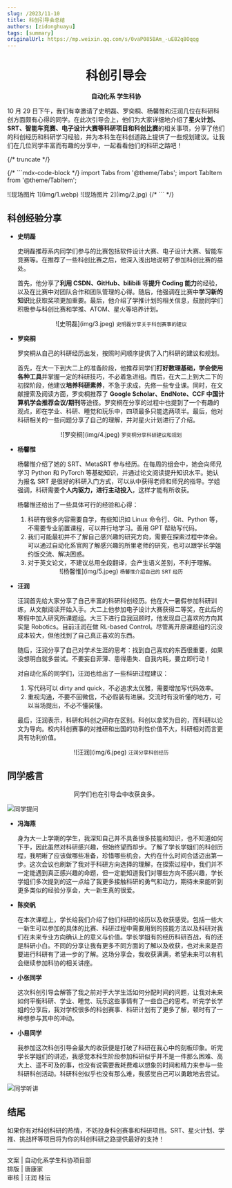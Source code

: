 ```yaml
---
slug: /2023/11-10
title: 科创引导会总结
authors: [zidonghuayu]
tags: [summary]
originalUrl: https://mp.weixin.qq.com/s/0vaP085BAm_-uE82q8Oqqg
---
```


<center>
  <h1>科创引导会</h1>
  <strong>自动化系 学生科协</strong>
  <p />
</center>

10 月 29 日下午，我们有幸邀请了史明磊、罗奕桐、杨馨惟和汪润几位在科研科创方面颇有心得的同学。在此次引导会上，他们为大家详细地介绍了**星火计划、SRT、智能车竞赛、电子设计大赛等科研项目和科创比赛**的相关事项，分享了他们的科创经历和科研学习经验，并为本科生在科创道路上提供了一些规划建议。让我们在几位同学丰富而有趣的分享中，一起看看他们的科研之路吧！

{/* truncate */}

{/* ```mdx-code-block */} import Tabs from '@theme/Tabs'; import TabItem from '@theme/TabItem';

<Tabs>
  <TabItem value="1" label="现场图片 1">
    ![现场图片 1](img/1.webp)
  </TabItem>
  <TabItem value="2" label="现场图片 2">
    ![现场图片 2](img/2.jpg)
  </TabItem>
</Tabs>
{/* ``` */}

## 科创经验分享

- **史明磊**

  史明磊推荐系内同学们参与的比赛包括软件设计大赛、电子设计大赛、智能车竞赛等。在推荐了一些科创比赛之后，他深入浅出地说明了参加科创比赛的益处。

  首先，他分享了**利用 CSDN、GitHub、bilibili** 等**提升 Coding 能力**的经验，以及在比赛中对团队合作和团队管理的心得。随后，他强调在比赛中**学习新的知识**比获取奖项更加重要。最后，他介绍了学推计划的相关信息，鼓励同学们积极参与科创比赛和学推、ATOM、星火等培养计划。

  <center>
    ![史明磊](img/3.jpeg)
    <small>史明磊分享关于科创赛事的建议</small>
  </center>

- **罗奕桐**

  罗奕桐从自己的科研经历出发，按照时间顺序提供了入门科研的建议和规划。

  首先，在大一下到大二上的准备阶段，他推荐同学们**打好数理基础，学会使用各种工具**并掌握一定的科研技巧，不必着急进组。而后，在大二上到大二下的初探阶段，他建议**培养科研素养**，不急于求成，先修一些专业课。同时，在文献搜索及阅读方面，罗奕桐推荐了 **Google Scholar、EndNote、CCF 中国计算机学会推荐会议/期刊**等途径。罗奕桐在分享的过程中也提到了一个有趣的观点，即在学业、科研、睡觉和玩乐中，四项最多只能选两项半。最后，他对科研相关的一些问题分享了自己的理解，并对星火计划进行了介绍。

  <center>
    ![罗奕桐](img/4.jpeg)
    <small>罗奕桐分享科研建议和规划</small>
  </center>

- **杨馨惟**

  杨馨惟介绍了她的 SRT、MetaSRT 参与经历。在每周的组会中，她会向师兄学习 Python 和 PyTorch 等基础知识，并通过论文阅读提升知识水平。她认为报名 SRT 是很好的科研入门方式，可以从中获得老师和师兄的指导。学姐强调，科研需要**个人内驱力，进行主动投入**，这样才能有所收获。

  杨馨惟还给出了一些具体可行的经验和心得：

  1. 科研有很多内容需要自学，有些知识如 Linux 命令行、Git、Python 等，不需要专业前置课程，可以并行地学习。善用 GPT 帮助写代码。
  2. 我们可能最初并不了解自己感兴趣的研究方向，需要在探索过程中体会。可以通过自动化系官网了解感兴趣的所里老师的研究，也可以跟学长学姐约饭交流、解决困惑。
  3. 对于英文论文，不建议总用全段翻译，会产生语义差别，不利于理解。

  <center>
    ![杨馨惟](img/5.jpeg)
    <small>杨馨惟介绍自己的 SRT 经历</small>
  </center>

- **汪润**

  汪润首先给大家分享了自己丰富的科研科创经历。他在大一暑假参加科研训练，从文献阅读开始入手。大二上他参加电子设计大赛获得二等奖，在此后的寒假中加入研究所课题组。大三下进行自我回顾时，他发现自己喜欢的方向其实是 Robotics。目前汪润在做 RL-based Control。尽管离开原课题组的沉没成本较大，但他找到了自己真正喜欢的东西。

  随后，汪润分享了自己对学术生涯的思考：找到自己喜欢的东西很重要，如果没想明白就多尝试。不要妄自菲薄、患得患失、自我内耗，要立即行动！

  对自动化系的同学们，汪润也给出了一些科研过程建议：

  1. 写代码可以 dirty and quick，不必追求太优雅，需要增加写代码效率。
  2. 重视沟通，不要不回微信，不必假装有进展。交流时有没听懂的地方，可以当场提出，不必不懂装懂。

  最后，汪润表示，科研和科创之间存在区别。科创以拿奖为目的，而科研以论文为导向。校内科创赛事的对推研和出国的功利性价值不大，科研相对而言更具有功利价值。

  <center>
    ![汪润](img/6.jpeg)
    <small>汪润分享科创经历</small>
  </center>

## 同学感言

<center>同学们也在引导会中收获良多。</center>

![同学提问](img/7.jpeg)

- **冯海燕**

  身为大一上学期的学生，我深知自己并不具备很多技能和知识，也不知道如何下手，因此虽然对科研感兴趣，但始终望而却步。了解了学长学姐们的科创历程，我明晰了应该做哪些准备，珍惜哪些机会，大约在什么时间合适迈出第一步。这次会议也刷新了我对于科研方向选择的理解，在探索过程中，我们并不一定能遇到真正感兴趣的命题，但一定能知道我们对哪些方向不感兴趣，学长学姐们多次提到的这一点给了我更多接触科研的勇气和动力，期待未来能听到更多类似的经验分享会，大一新生真的很爱。

- **陈奕帆**

  在本次课程上，学长给我们介绍了他们科研的经历以及收获感受。包括一些大一新生可以参加的具体的比赛、科研过程中需要用到的技能方法以及科研对我们在未来专业方向确认上的意义与价值。学长学姐有的经历科研百战，有的还是科研小白。不同的分享让我有更多不同方面的了解以及收获，也对未来是否要进行科研有了进一步的了解。这场分享会，我收获满满，希望未来可以有机会继续参加科协的相关讲座。

- **小张同学**

  这次科创引导会解答了我之前对于大学生活如何分配时间的问题，让我对未来如何平衡科研、学业、睡觉、玩乐这些事情有了一些自己的思考。听完学长学姐的分享后，我对学校很多的科创赛事、科研计划有了更多了解，顿时有了一种想参与其中的冲动。

- **小易同学**

  我参加这次科创引导会最大的收获便是打破了科研在我心中的刻板印象。听完学长学姐们的讲述，我感觉本科生阶段参加科研似乎并不是一件那么困难、高大上、遥不可及的事，也没有说需要我耗费难以想象的时间和精力来参与一些科研科创活动。科研科创似乎也没有那么难，我感觉自己可以勇敢地去尝试。

![同学听讲](img/8.jpeg)

## 结尾

如果你有对科创科研的热情，不妨投身科创赛事和科研项目。SRT、星火计划、学推、挑战杯等项目将为你的科创科研之路提供最好的支持！

---

文案 | 自动化系学生科协项目部  
排版 | 唐康家  
审核 | 汪润 桂沄
